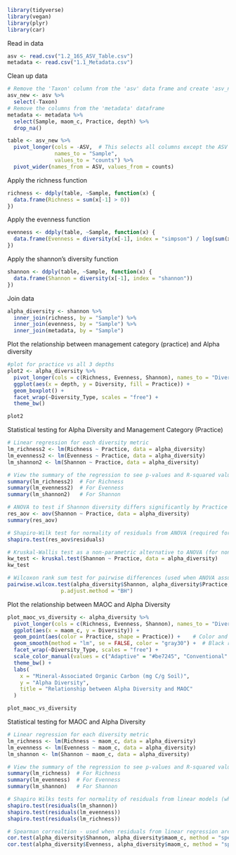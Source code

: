 

```r
library(tidyverse)
library(vegan)
library(plyr)
library(car)
```


Read in data
```r
asv <- read.csv("1.2_16S_ASV_Table.csv")
metadata <- read.csv("1.1_Metadata.csv")

```

Clean up data
```r
# Remove the 'Taxon' column from the 'asv' data frame and create 'asv_new'
asv_new <- asv %>% 
  select(-Taxon)
# Remove the columns from the 'metadata' dataframe
metadata <- metadata %>% 
  select(Sample, maom_c, Practice, depth) %>% 
  drop_na()

```


```r
table <- asv_new %>%
  pivot_longer(cols = -ASV,  # This selects all columns except the ASV column
               names_to = "Sample", 
               values_to = "counts") %>% 
  pivot_wider(names_from = ASV, values_from = counts)


```

Apply the richness function
```r
richness <- ddply(table, ~Sample, function(x) {
  data.frame(Richness = sum(x[-1] > 0))
})

```

Apply the evenness function
```r
evenness <- ddply(table, ~Sample, function(x) {
  data.frame(Evenness = diversity(x[-1], index = "simpson") / log(sum(x[-1] > 0)))
})

```


Apply the shannon's diversity function
```r
shannon <- ddply(table, ~Sample, function(x) {
  data.frame(Shannon = diversity(x[-1], index = "shannon"))
})

```

Join data
```r
alpha_diversity <- shannon %>% 
  inner_join(richness, by = "Sample") %>% 
  inner_join(evenness, by = "Sample") %>% 
  inner_join(metadata, by = "Sample")

```




Plot the relationship between management category (practice) and Alpha diversity
```r
#plot for practice vs all 3 depths
plot2 <- alpha_diversity %>%
  pivot_longer(cols = c(Richness, Evenness, Shannon), names_to = "Diversity_Type", values_to = "Diversity") %>%
  ggplot(aes(x = depth, y = Diversity, fill = Practice)) +
  geom_boxplot() +
  facet_wrap(~Diversity_Type, scales = "free") +
  theme_bw()

plot2

```



Statistical testing for Alpha Diversity and Management Category (Practice)
```r
# Linear regression for each diversity metric
lm_richness2 <- lm(Richness ~ Practice, data = alpha_diversity)
lm_evenness2 <- lm(Evenness ~ Practice, data = alpha_diversity)
lm_shannon2 <- lm(Shannon ~ Practice, data = alpha_diversity)

# View the summary of the regression to see p-values and R-squared values
summary(lm_richness2)  # For Richness
summary(lm_evenness2)  # For Evenness
summary(lm_shannon2)   # For Shannon

# ANOVA to test if Shannon diversity differs significantly by Practice
res_aov <- aov(Shannon ~ Practice, data = alpha_diversity)
summary(res_aov)

# Shapiro-Wilk test for normality of residuals from ANOVA (required for ANOVA validity)
shapiro.test(res_aov$residuals)

# Kruskal-Wallis test as a non-parametric alternative to ANOVA (for non-normal residuals)
kw_test <- kruskal.test(Shannon ~ Practice, data = alpha_diversity)
kw_test

# Wilcoxon rank sum test for pairwise differences (used when ANOVA assumptions are violated)
pairwise.wilcox.test(alpha_diversity$Shannon, alpha_diversity$Practice,
                 p.adjust.method = "BH")


```


Plot the relationship between MAOC and Alpha Diversity
```r
plot_maoc_vs_diversity <- alpha_diversity %>%
  pivot_longer(cols = c(Richness, Evenness, Shannon), names_to = "Diversity_Type", values_to = "Diversity") %>%
  ggplot(aes(x = maom_c, y = Diversity)) +
  geom_point(aes(color = Practice, shape = Practice)) +    # Color and shape by Practice
  geom_smooth(method = "lm", se = FALSE, color = "gray30") +  # Black regression line
  facet_wrap(~Diversity_Type, scales = "free") +
  scale_color_manual(values = c("Adaptive" = "#be7245", "Conventional" = "#998ec3")) +
  theme_bw() +
  labs(
    x = "Mineral-Associated Organic Carbon (mg C/g Soil)",
    y = "Alpha Diversity",
    title = "Relationship between Alpha Diversity and MAOC"
  )

plot_maoc_vs_diversity


```

Statistical testing for MAOC and Alpha Diversity
```r
# Linear regression for each diversity metric
lm_richness <- lm(Richness ~ maom_c, data = alpha_diversity)
lm_evenness <- lm(Evenness ~ maom_c, data = alpha_diversity)
lm_shannon <- lm(Shannon ~ maom_c, data = alpha_diversity)

# View the summary of the regression to see p-values and R-squared values
summary(lm_richness)  # For Richness
summary(lm_evenness)  # For Evenness
summary(lm_shannon)   # For Shannon

# Shapiro Wilks tests for normality of residuals from linear models (whether residuals from lm models are normally distributed)
shapiro.test(residuals(lm_shannon))
shapiro.test(residuals(lm_evenness))
shapiro.test(residuals(lm_richness))

# Spearman correaltion - used when residuals from linear regression are not normally distributed
cor.test(alpha_diversity$Shannon, alpha_diversity$maom_c, method = "spearman")
cor.test(alpha_diversity$Evenness, alpha_diversity$maom_c, method = "spearman")


```
